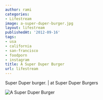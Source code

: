 ```yaml
---
author: rami
categories:
- Lifestream
image: a-super-duper-burger.jpg
layout: lifestream
publishedAt: '2012-09-16'
tags:
- usa
- california
- san-francisco
- foodporn
- instagram
title: A Super Duper Burger
url: lifestream
---
```


Super Duper burger. | at Super Duper Burgers

![A Super Duper Burger](/assets/images/content/lifestream/)